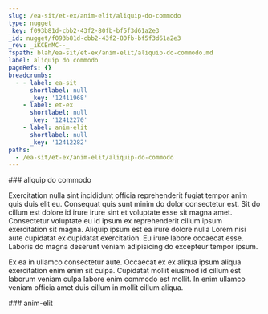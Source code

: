 ```yaml
---
slug: /ea-sit/et-ex/anim-elit/aliquip-do-commodo
type: nugget
_key: f093b81d-cbb2-43f2-80fb-bf5f3d61a2e3
_id: nugget/f093b81d-cbb2-43f2-80fb-bf5f3d61a2e3
_rev: _iKCEnMC--_
fspath: blah/ea-sit/et-ex/anim-elit/aliquip-do-commodo.md
label: aliquip do commodo
pageRefs: {}
breadcrumbs:
  - - label: ea-sit
      shortlabel: null
      _key: '12411968'
    - label: et-ex
      shortlabel: null
      _key: '12412270'
    - label: anim-elit
      shortlabel: null
      _key: '12412282'
paths:
  - /ea-sit/et-ex/anim-elit/aliquip-do-commodo
---
```


<NuggetArea>
<Nugget slug="/ea-sit/et-ex/anim-elit/aliquip-do-commodo" type="nugget" _key="f093b81d-cbb2-43f2-80fb-bf5f3d61a2e3" _id="nugget/f093b81d-cbb2-43f2-80fb-bf5f3d61a2e3" _rev="_iKCEnMC--_" fspath="blah/ea-sit/et-ex/anim-elit/aliquip-do-commodo.md" label="aliquip do commodo" paths="/ea-sit/et-ex/anim-elit/aliquip-do-commodo">
<NuggetBody>
### aliquip do commodo

Exercitation nulla sint incididunt officia reprehenderit fugiat tempor anim quis duis elit eu. Consequat quis sunt minim do dolor consectetur est. Sit do cillum est dolore id irure irure sint et voluptate esse sit magna amet. Consectetur voluptate eu id ipsum ex reprehenderit cillum ipsum exercitation sit magna. Aliquip ipsum est ea irure dolore nulla Lorem nisi aute cupidatat ex cupidatat exercitation. Eu irure labore occaecat esse. Laboris do magna deserunt veniam adipisicing do excepteur tempor ipsum.

Ex ea in ullamco consectetur aute. Occaecat ex ex aliqua ipsum aliqua exercitation enim enim sit culpa. Cupidatat mollit eiusmod id cillum est laborum veniam culpa labore enim commodo est mollit. In enim ullamco veniam officia amet duis cillum in mollit cillum aliqua.

</NuggetBody>
<Breadcrumbs>
<Crumbs>
<Crumb _key="12411968" label="ea-sit" /><Crumb _key="12412270" label="et-ex" /><Crumb _key="12412282" label="anim-elit" />
</Crumbs>
</Breadcrumbs>
</Nugget>

<NuggetsInbound>
</NuggetsInbound>
<NuggetsOutbound>
</NuggetsOutbound>
</NuggetArea>
<PassagesInbound>
<Passage direction="inbound" type="passage" _key="12412282" _id="passage/12412282" _rev="_iKCEnMC---" label="anim-elit" passage="anim-elit" fspath="blah/ea-sit/et-ex/anim-elit" paths="/ea-sit/et-ex/anim-elit" slug="/ea-sit/et-ex/anim-elit">
<NuggetBody>
### anim-elit

</NuggetBody>
<Breadcrumbs>
<Crumbs>
<Crumb _key="12411968" label="ea-sit" /><Crumb _key="12412270" label="et-ex" />
</Crumbs>
</Breadcrumbs>
</Passage>

</PassagesInbound>
<PassagesOutbound>
</PassagesOutbound>